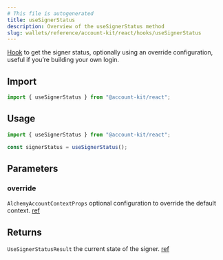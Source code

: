 ```yaml
---
# This file is autogenerated
title: useSignerStatus
description: Overview of the useSignerStatus method
slug: wallets/reference/account-kit/react/hooks/useSignerStatus
---
```


[Hook](https://github.com/alchemyplatform/aa-sdk/blob/main/account-kit/react/src/hooks/useSignerStatus.ts) to get the signer status, optionally using an override configuration, useful if you’re building your own login.

## Import

```ts
import { useSignerStatus } from "@account-kit/react";
```

## Usage

```ts twoslash
import { useSignerStatus } from "@account-kit/react";

const signerStatus = useSignerStatus();
```

## Parameters

### override

`AlchemyAccountContextProps`
optional configuration to override the default context. [ref](https://github.com/alchemyplatform/aa-sdk/blob/main/account-kit/react/src/AlchemyAccountContext.ts#L7)

## Returns

`UseSignerStatusResult`
the current state of the signer. [ref](https://github.com/alchemyplatform/aa-sdk/blob/main/account-kit/core/src/store/types.ts#L53)
